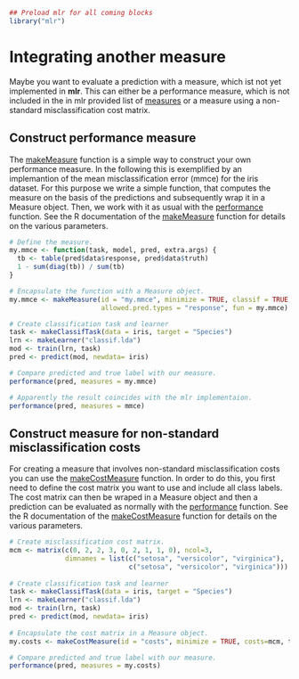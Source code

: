 ```r
## Preload mlr for all coming blocks
library("mlr")
``` 

Integrating another measure
===========================

Maybe you want to evaluate a prediction with a measure, which ist not yet implemented 
in **mlr**. This can either be a performance measure, which is not included in the in mlr 
provided list of [measures](http://www.statistik.tu-dortmund.de/~bischl/rdocs/mlr/html/measures.html) or a measure using a non-standard misclassification cost matrix.


Construct performance measure
-----------------------------

The [makeMeasure](http://www.statistik.tu-dortmund.de/~bischl/rdocs/mlr/html/makeMeasure.html) function is a simple way to construct your own performance 
measure. In the following this is exemplified by an implemantion of the mean 
misclassification error (mmce) for the iris dataset. For this purpose we write a simple 
function, that computes the measure on the basis of the predictions and subsequently wrap it 
in a Measure object. Then, we work with it as usual with the [performance](http://www.statistik.tu-dortmund.de/~bischl/rdocs/mlr/html/performance.html) function. See the 
R documentation of the [makeMeasure](http://www.statistik.tu-dortmund.de/~bischl/rdocs/mlr/html/makeMeasure.html) function for details on the various parameters.

```r
# Define the measure.
my.mmce <- function(task, model, pred, extra.args) {
  tb <- table(pred$data$response, pred$data$truth)
  1 - sum(diag(tb)) / sum(tb)
}

# Encapsulate the function with a Measure object.
my.mmce <- makeMeasure(id = "my.mmce", minimize = TRUE, classif = TRUE, 
                       allowed.pred.types = "response", fun = my.mmce)

# Create classification task and learner
task <- makeClassifTask(data = iris, target = "Species")
lrn <- makeLearner("classif.lda")
mod <- train(lrn, task)
pred <- predict(mod, newdata= iris)

# Compare predicted and true label with our measure.
performance(pred, measures = my.mmce)

# Apparently the result coincides with the mlr implementaion.
performance(pred, measures = mmce)
```


Construct measure for non-standard misclassification costs
----------------------------------------------------------

For creating a measure that involves non-standard misclassification costs you can use
the [makeCostMeasure](http://www.statistik.tu-dortmund.de/~bischl/rdocs/mlr/html/makeCostMeasure.html) function. In order to do this, you first need to define the cost
matrix you want to use and include all class labels. The cost matrix can then be 
wraped in a Measure object and then a prediction can be evaluated as normally with the
[performance](http://www.statistik.tu-dortmund.de/~bischl/rdocs/mlr/html/performance.html) function. See the R documentation of the [makeCostMeasure](http://www.statistik.tu-dortmund.de/~bischl/rdocs/mlr/html/makeCostMeasure.html) function for 
details on the various parameters.

```r
# Create misclassification cost matrix.
mcm <- matrix(c(0, 2, 2, 3, 0, 2, 1, 1, 0), ncol=3, 
              dimnames = list(c("setosa", "versicolor", "virginica"),
                              c("setosa", "versicolor", "virginica")))
          
# Create classification task and learner
task <- makeClassifTask(data = iris, target = "Species")
lrn <- makeLearner("classif.lda")
mod <- train(lrn, task)
pred <- predict(mod, newdata= iris)
          
# Encapsulate the cost matrix in a Measure object.                             
my.costs <- makeCostMeasure(id = "costs", minimize = TRUE, costs=mcm, task, aggregate = mean)

# Compare predicted and true label with our measure.
performance(pred, measures = my.costs)
```


